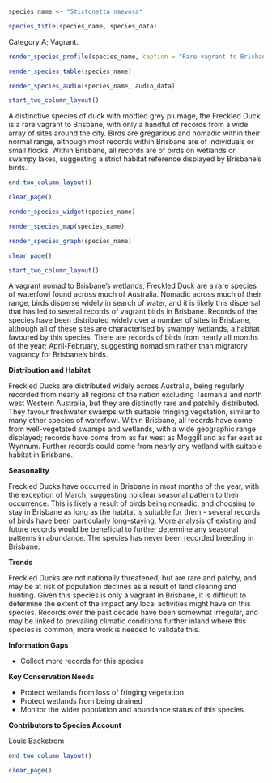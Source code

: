 ```r
species_name <- "Stictonetta naevosa"
```

```r
species_title(species_name, species_data)
```

Category A; Vagrant.

```r
render_species_profile(species_name, caption = "Rare vagrant to Brisbane environs. Several records from a wide variety of locations but birds are not regular anywhere in the city. Australia's rarest species of duck, but not significantly endangered in Queensland.")
```

```r
render_species_table(species_name)
```

```r
render_species_audio(species_name, audio_data)
```

```r
start_two_column_layout()
```

A distinctive species of duck with mottled grey plumage, the Freckled Duck is a rare vagrant to Brisbane, with only a handful of records from a wide array of sites around the city. Birds are gregarious and nomadic within their normal range, although most records within Brisbane are of individuals or small flocks. Within Brisbane, all records are of birds on wetlands or swampy lakes, suggesting a strict habitat reference displayed by Brisbane's birds.

```r
end_two_column_layout()
```

```r
clear_page()
```

```r
render_species_widget(species_name)
```

```r
render_species_map(species_name)
```

```r
render_species_graph(species_name)
```

```r
clear_page()
```

```r
start_two_column_layout()
```

A vagrant nomad to Brisbane's wetlands, Freckled Duck are a rare species of waterfowl found across much of Australia. Nomadic across much of their range, birds disperse widely in search of water, and it is likely this dispersal that has led to several records of vagrant birds in Brisbane. Records of the species have been distributed widely over a number of sites in Brisbane, although all of these sites are characterised by swampy wetlands, a habitat favoured by this species. There are records of birds from nearly all months of the year; April-February, suggesting nomadism rather than migratory vagrancy for Brisbane's birds.

**Distribution and Habitat**

Freckled Ducks are distributed widely across Australia, being regularly recorded from nearly all regions of the nation excluding Tasmania and north west Western Australia, but they are distinctly rare and patchily distributed. They favour freshwater swamps with suitable fringing vegetation, similar to many other species of waterfowl. Within Brisbane, all records have come from well-vegetated swamps and wetlands, with a wide geographic range displayed; records have come from as far west as Moggill and as far east as Wynnum. Further records could come from nearly any wetland with suitable habitat in Brisbane.

**Seasonality**

Freckled Ducks have occurred in Brisbane in most months of the year, with the exception of March, suggesting no clear seasonal pattern to their occurrence. This is likely a result of birds being nomadic, and choosing to stay in Brisbane as long as the habitat is suitable for them - several records of birds have been particularly long-staying. More analysis of existing and future records would be beneficial to further determine any seasonal patterns in abundance. The species has never been recorded breeding in Brisbane.

**Trends**

Freckled Ducks are not nationally threatened, but are rare and patchy, and may be at risk of population declines as a result of land clearing and hunting. Given this species is only a vagrant in Brisbane, it is difficult to determine the extent of the impact any local activities might have on this species. Records over the past decade have been somewhat irregular, and may be linked to prevailing climatic conditions further inland where this species is common; more work is needed to validate this.

**Information Gaps**

- Collect more records for this species

**Key Conservation Needs**

- Protect wetlands from loss of fringing vegetation
- Protect wetlands from being drained
- Monitor the wider population and abundance status of this species

**Contributors to Species Account**

Louis Backstrom 

```r
end_two_column_layout()
```

```r
clear_page()
```
